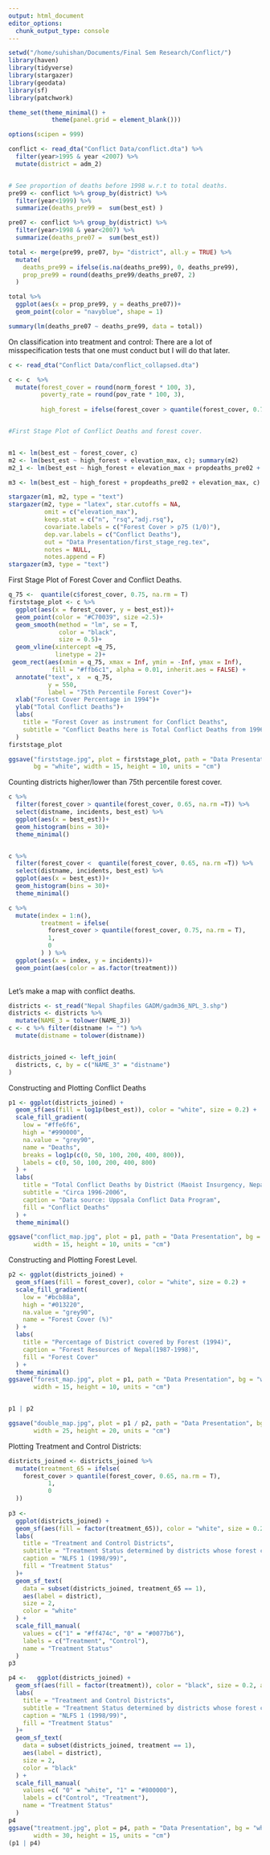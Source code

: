 ```yaml
---
output: html_document
editor_options: 
  chunk_output_type: console
---
```


```r
setwd("/home/suhishan/Documents/Final Sem Research/Conflict/")
library(haven)
library(tidyverse)
library(stargazer)
library(geodata)
library(sf)
library(patchwork)

theme_set(theme_minimal() +
            theme(panel.grid = element_blank()))

options(scipen = 999)
```

```r

conflict <- read_dta("Conflict Data/conflict.dta") %>% 
  filter(year>1995 & year <2007) %>% 
  mutate(district = adm_2)


# See proportion of deaths before 1998 w.r.t to total deaths. 
pre99 <- conflict %>% group_by(district) %>% 
  filter(year<1999) %>% 
  summarize(deaths_pre99 =  sum(best_est) )

pre07 <- conflict %>% group_by(district) %>% 
  filter(year>1998 & year<2007) %>% 
  summarize(deaths_pre07 =  sum(best_est))

total <- merge(pre99, pre07, by= "district", all.y = TRUE) %>% 
  mutate(
    deaths_pre99 = ifelse(is.na(deaths_pre99), 0, deaths_pre99),
    prop_pre99 = round(deaths_pre99/deaths_pre07, 2)
  )

total %>% 
  ggplot(aes(x = prop_pre99, y = deaths_pre07))+
  geom_point(color = "navyblue", shape = 1)

summary(lm(deaths_pre07 ~ deaths_pre99, data = total))
```


On classification into treatment and control:
There are a lot of misspecification tests that one must conduct but I will do that later. 

```r
c <- read_dta("Conflict Data/conflict_collapsed.dta")

c <- c  %>% 
  mutate(forest_cover = round(norm_forest * 100, 3),
         poverty_rate = round(pov_rate * 100, 3),
         
         high_forest = ifelse(forest_cover > quantile(forest_cover, 0.75, na.rm =T),1, 0))


#First Stage Plot of Conflict Deaths and forest cover.


m1 <- lm(best_est ~ forest_cover, c)
m2 <- lm(best_est ~ high_forest + elevation_max, c); summary(m2)
m2_1 <- lm(best_est ~ high_forest + elevation_max + propdeaths_pre02 + poverty_rate, c ); summary(m2_1)

m3 <- lm(best_est ~ high_forest + propdeaths_pre02 + elevation_max, c)

stargazer(m1, m2, type = "text")
stargazer(m2, type = "latex", star.cutoffs = NA,
          omit = c("elevation_max"),
          keep.stat = c("n", "rsq","adj.rsq"),
          covariate.labels = c("Forest Cover > p75 (1/0)"),
          dep.var.labels = c("Conflict Deaths"),
          out = "Data Presentation/first_stage_reg.tex",
          notes = NULL,
          notes.append = F)
stargazer(m3, type = "text")

```

First Stage Plot of Forest Cover and Conflict Deaths.

```r

q_75 <-  quantile(c$forest_cover, 0.75, na.rm = T)
firststage_plot <- c %>% 
  ggplot(aes(x = forest_cover, y = best_est))+
  geom_point(color = "#C70039", size =2.5)+
  geom_smooth(method = "lm", se = T,
              color = "black",
              size = 0.5)+
  geom_vline(xintercept =q_75,
             linetype = 2)+
 geom_rect(aes(xmin = q_75, xmax = Inf, ymin = -Inf, ymax = Inf),
            fill = "#ffb6c1", alpha = 0.01, inherit.aes = FALSE) +
  annotate("text", x  = q_75,
           y = 550,
           label = "75th Percentile Forest Cover")+
  xlab("Forest Cover Percentage in 1994")+
  ylab("Total Conflict Deaths")+
  labs(
    title = "Forest Cover as instrument for Conflict Deaths",
    subtitle = "Conflict Deaths here is Total Conflict Deaths from 1996 to 2006"
  )
firststage_plot

ggsave("firststage.jpg", plot = firststage_plot, path = "Data Presentation",
       bg = "white", width = 15, height = 10, units = "cm")


```


Counting districts higher/lower than 75th percentile forest cover.

```r
c %>% 
  filter(forest_cover > quantile(forest_cover, 0.65, na.rm =T)) %>% 
  select(distname, incidents, best_est) %>% 
  ggplot(aes(x = best_est))+
  geom_histogram(bins = 30)+
  theme_minimal()


c %>% 
  filter(forest_cover <  quantile(forest_cover, 0.65, na.rm =T)) %>% 
  select(distname, incidents, best_est) %>% 
  ggplot(aes(x = best_est))+
  geom_histogram(bins = 30)+
  theme_minimal()

c %>% 
  mutate(index = 1:n(),
         treatment = ifelse(
           forest_cover > quantile(forest_cover, 0.75, na.rm = T), 
           1, 
           0
         ) ) %>% 
  ggplot(aes(x = index, y = incidents))+
  geom_point(aes(color = as.factor(treatment)))
  

```


Let's make a map with conflict deaths.

```r
districts <- st_read("Nepal Shapfiles GADM/gadm36_NPL_3.shp")
districts <- districts %>% 
  mutate(NAME_3 = tolower(NAME_3))
c <- c %>% filter(distname != "") %>% 
  mutate(distname = tolower(distname))


districts_joined <- left_join(
  districts, c, by = c("NAME_3" = "distname")
)

```

Constructing and Plotting Conflict Deaths
```r
p1 <- ggplot(districts_joined) +
  geom_sf(aes(fill = log1p(best_est)), color = "white", size = 0.2) +
  scale_fill_gradient(
    low = "#ffe6f6",
    high = "#990000",
    na.value = "grey90",
    name = "Deaths",
    breaks = log1p(c(0, 50, 100, 200, 400, 800)),
    labels = c(0, 50, 100, 200, 400, 800)
  ) +
  labs(
    title = "Total Conflict Deaths by District (Maoist Insurgency, Nepal)",
    subtitle = "Circa 1996-2006",
    caption = "Data source: Uppsala Conflict Data Program",
    fill = "Conflict Deaths"
  ) +
  theme_minimal()

ggsave("conflict_map.jpg", plot = p1, path = "Data Presentation", bg = "white",
       width = 15, height = 10, units = "cm")
```


Constructing and Plotting Forest Level.

```r
p2 <- ggplot(districts_joined) +
  geom_sf(aes(fill = forest_cover), color = "white", size = 0.2) +
  scale_fill_gradient(
    low = "#bcb88a",
    high = "#013220",
    na.value = "grey90",
    name = "Forest Cover (%)"
  ) +
  labs(
    title = "Percentage of District covered by Forest (1994)",
    caption = "Forest Resources of Nepal(1987-1998)",
    fill = "Forest Cover"
  ) +
  theme_minimal()
ggsave("forest_map.jpg", plot = p1, path = "Data Presentation", bg = "white",
       width = 15, height = 10, units = "cm")


p1 | p2

ggsave("double_map.jpg", plot = p1 / p2, path = "Data Presentation", bg = "white",
       width = 25, height = 20, units = "cm")

```


Plotting Treatment and Control Districts:

```r

districts_joined <- districts_joined %>% 
  mutate(treatment_65 = ifelse(
    forest_cover > quantile(forest_cover, 0.65, na.rm = T), 
           1, 
           0
  ))
  
p3 <- 
  ggplot(districts_joined) +
  geom_sf(aes(fill = factor(treatment_65)), color = "white", size = 0.2) +
  labs(
    title = "Treatment and Control Districts",
    subtitle = "Treatment Status determined by districts whose forest cover is higher than the 65th percentile",
    caption = "NLFS 1 (1998/99)",
    fill = "Treatment Status"
  )+
  geom_sf_text(
    data = subset(districts_joined, treatment_65 == 1),
    aes(label = district),
    size = 2,
    color = "white"
  ) +
  scale_fill_manual(
    values = c("1" = "#ff474c", "0" = "#0077b6"),
    labels = c("Treatment", "Control"),
    name = "Treatment Status"
  )
p3

p4 <-   ggplot(districts_joined) +
  geom_sf(aes(fill = factor(treatment)), color = "black", size = 0.2, alpha = 0.8) +
  labs(
    title = "Treatment and Control Districts",
    subtitle = "Treatment Status determined by districts whose forest cover is higher than the 75th percentile",
    caption = "NLFS 1 (1998/99)",
    fill = "Treatment Status"
  )+
  geom_sf_text(
    data = subset(districts_joined, treatment == 1),
    aes(label = district),
    size = 2,
    color = "black"
  ) +
  scale_fill_manual(
    values =c( "0" = "white", "1" = "#800000"),
    labels = c("Control", "Treatment"),
    name = "Treatment Status"
  )
p4
ggsave("treatment.jpg", plot = p4, path = "Data Presentation", bg = "white",
       width = 30, height = 15, units = "cm")
(p1 | p4)
```

